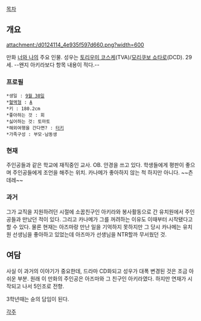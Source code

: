 [[목차]]

== 개요 ==

attachment:/d0124114_4e935f597d660.png?width=600

만화 [[너와 나]]의 주요 인물. 성우는 [[토리우미 코스케]](TVA)/[[모리쿠보 쇼타로]](DCD). 29세. --왠지 아키라보다 항목 내용이 적다.--

=== 프로필 ===
 *생일 : [[9월 30일]]
 *[[혈액형]] : [[A]]
 *키 : 180.2cm
 *좋아하는 것 : 회
 *싫어하는 것: 토마토
 *해외여행을 간다면? : [[터키]] 
 *가족구성 : 부모·남동생

=== 현재 ===
주인공들과 같은 학교에 재직중인 교사. OB. 안경을 쓰고 있다. 학생들에게 평판이 좋으며 주인공들에게 조언을 해주는 위치. 카나메가 좋아하지 않는 척 하지만 아니다. ~~츤데레~~

=== 과거 ===
그가 교직을 지원하려던 시절에 소꿉친구인 아키라와 봉사활동으로 간 유치원에서 주인공들과 만났던 적이 있다. 그리고 카나메가 그를 꺼려하는 이유도 이때부터 시작됐다고 할 수 있다. 물론 현재는 아즈마랑 만난 일을 기억하지 못하지만 그 당시 카나메는 유치원 선생님을 좋아하고 있었는데 아즈마가 선생님을 NTR할까 무서웠던 것.

== 여담 ==
사실 이 과거의 이야기가 중요한데, 드라마 CD화되고 성우가 대폭 변경된 것은 조금 아쉬운 부분. 
원래 이 만화의 주인공은 아즈마와 그 친구인 아키라였다. 하지만 연재가 시작되고 나서 5인조로 전향.

3학년때는 슌의 담임이 된다.

[[각주]]
